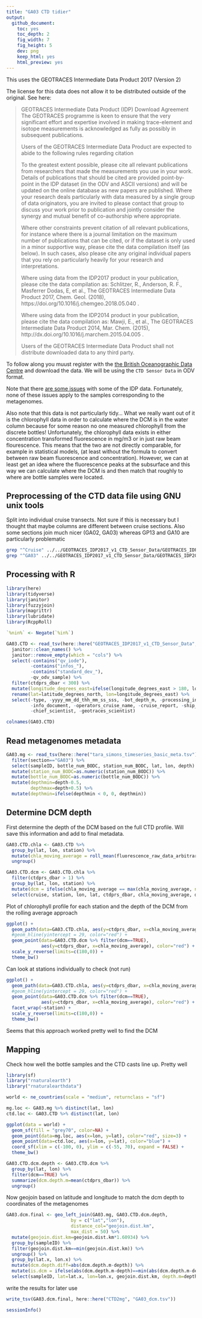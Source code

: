 ```yaml
---
title: "GA03 CTD tidier"
output:   
  github_document:
    toc: yes
    toc_depth: 2
    fig_width: 7
    fig_height: 5
    dev: png
    keep_html: yes
    html_preview: yes
---
```


This uses the GEOTRACES Intermediate Data Product 2017 (Version 2)

The license for this data does not allow it to be distributed outside of the original. See here:

> GEOTRACES Intermediate Data Product (IDP) Download Agreement
> The GEOTRACES programme is keen to ensure that the very significant effort and expertise involved in making trace-element and isotope measurements is acknowledged as fully as possibly in subsequent publications.
>
>Users of the GEOTRACES Intermediate Data Product are expected to abide to the following rules regarding citation
>
>To the greatest extent possible, please cite all relevant publications from researchers that made the measurements you use in your work. Details of publications that should be cited are provided point-by-point in the IDP dataset (in the ODV and ASCII versions) and will be updated on the online database as new papers are published. Where your research deals particularly with data measured by a single group of data originators, you are invited to please contact that group to discuss your work prior to publication and jointly consider the synergy and mutual benefit of co-authorship where appropriate.
>
>Where other constraints prevent citation of all relevant publications, for instance where there is a journal limitation on the maximum number of publications that can be cited, or if the dataset is only used in a minor supportive way, please cite the data compilation itself (as below). In such cases, also please cite any original individual papers that you rely on particularly heavily for your research and interpretations.
>
>Where using data from the IDP2017 product in your publication, please cite the data compilation as: Schlitzer, R., Anderson, R. F., Masferrer Dodas, E, et al., The GEOTRACES Intermediate Data Product 2017, Chem. Geol. (2018), https://doi.org/10.1016/j.chemgeo.2018.05.040 .
>
>Where using data from the IDP2014 product in your publication, please cite the data compilation as: Mawji, E., et al., The GEOTRACES Intermediate Data Product 2014, Mar. Chem. (2015), http://dx.doi.org/10.1016/j.marchem.2015.04.005 .
>
>Users of the GEOTRACES Intermediate Data Product shall not distribute downloaded data to any third party.

To follow along you muust register with the [the British Oceanographic Data Centre](https://www.bodc.ac.uk/geotraces/data/idp2017/) and download the data. We will be using the `CTD Sensor Data` in ODV format.

Note that there [are some issues](https://www.bodc.ac.uk/data/documents/nodb/544232/) with some of the IDP data. Fortunately, none of these issues apply to the samples corresponding to the metagenomes.

Also note that this data is not particularly tidy... What we really want out of it is the chlorophyll data in order to calculate where the DCM is in the water column because for some reason no one measured chlorophyll from the discrete bottles! Unfortunately, the chlorophyll data exists in either concentration transformed fluorescence in mg/m3 or in just raw beam flourescence. This means that the two are not directly comparable, for example in statistical models, (at least without the formula to convert between raw beam fluorescence and concentration). However, we can at least get an idea where the fluorescence peaks at the subsurface and this way we can calculate where the DCM is and then match that roughly to where are bottle samples were located.

## Preprocessing of the CTD data file using GNU unix tools
Split into individual cruise transects. Not sure if this is necessary but I thought that maybe columns are different between cruise sections. Also some sections join much nicer (GA02, GA03) whereas GP13 and GA10 are particularly problematic

```bash
grep "^Cruise" ../../GEOTRACES_IDP2017_v1_CTD_Sensor_Data/GEOTRACES_IDP2017_v1_CTD_Sensor_Data.odv_1c69fb81_1.txt > ../../GEOTRACES_IDP2017_v1_CTD_Sensor_Data/GA03_CTD.tsv
grep "^GA03" ../../GEOTRACES_IDP2017_v1_CTD_Sensor_Data/GEOTRACES_IDP2017_v1_CTD_Sensor_Data.odv_1c69fb81_1.txt >> ../../GEOTRACES_IDP2017_v1_CTD_Sensor_Data/GA03_CTD.tsv
```

## Processing with R
```r
library(here)
library(tidyverse)
library(janitor)
library(fuzzyjoin)
library(magrittr)
library(lubridate)
library(RcppRoll)

`%nin%` <- Negate(`%in%`)
```

```r
GA03.CTD <- read_tsv(here::here("GEOTRACES_IDP2017_v1_CTD_Sensor_Data", "GA03_CTD.tsv"), col_names = TRUE) %>%
  janitor::clean_names() %>%
  janitor::remove_empty(which = "cols") %>%
  select(-contains("qv_iode"), 
         -contains("infos_"), 
         -contains("standard_dev_"), 
         -qv_odv_sample) %>%
  filter(ctdprs_dbar < 300) %>%
  mutate(longitude_degrees_east=ifelse(longitude_degrees_east > 180, longitude_degrees_east-360, longitude_degrees_east)) %>%
  rename(lat=latitude_degrees_north, lon=longitude_degrees_east) %>%
  select(-type, -yyyy_mm_dd_thh_mm_ss_sss, -bot_depth_m, -processing_info, 
         -info_document, -operators_cruise_name, -cruise_report, -ship_name, 
         -chief_scientist, -geotraces_scientist)
```

```r
colnames(GA03.CTD)
```

## Read metagenomes metadata
```r
GA03.mg <- read_tsv(here::here("tara_simons_timeseries_basic_meta.tsv")) %>% 
  filter(section=="GA03") %>% 
  select(sampleID, bottle_num_BODC, station_num_BODC, lat, lon, depth) %>%
  mutate(station_num_BODC=as.numeric(station_num_BODC)) %>%
  mutate(bottle_num_BODC=as.numeric(bottle_num_BODC)) %>%
  mutate(depthmin=depth-0.5,
         depthmax=depth+0.5) %>%
  mutate(depthmin=ifelse(depthmin < 0, 0, depthmin))
```

## Determine DCM depth
First determine the depth of the DCM based on the full CTD profile. Will save this information and add to final metadata.
```r
GA03.CTD.chla <- GA03.CTD %>%
  group_by(lat, lon, station) %>%
  mutate(chla_moving_average = roll_mean(fluorescence_raw_data_arbitrary_units, 10, align="center", fill=NA)) %>%
  ungroup()

GA03.CTD.dcm <- GA03.CTD.chla %>%
  filter(ctdprs_dbar > 1) %>%
  group_by(lat, lon, station) %>%
  mutate(dcm = ifelse(chla_moving_average == max(chla_moving_average, na.rm=T), TRUE, FALSE)) %>%
  select(cruise, station, lon, lat, ctdprs_dbar, chla_moving_average, dcm)
```

Plot of chlorophyll profile for each station and the depth of the DCM from the rolling average approach
```r
ggplot() +
  geom_path(data=GA03.CTD.chla, aes(y=ctdprs_dbar, x=chla_moving_average), size=0.15) +
  #geom_hline(yintercept = 29, color="red") +
  geom_point(data=GA03.CTD.dcm %>% filter(dcm==TRUE), 
             aes(y=ctdprs_dbar, x=chla_moving_average), color="red") +
  scale_y_reverse(limits=c(180,0)) +
  theme_bw()
```

Can look at stations individually to check (not run)
```r
ggplot() +
  geom_path(data=GA03.CTD.chla, aes(y=ctdprs_dbar, x=chla_moving_average), size=0.15) +
  #geom_hline(yintercept = 29, color="red") +
  geom_point(data=GA03.CTD.dcm %>% filter(dcm==TRUE), 
             aes(y=ctdprs_dbar, x=chla_moving_average), color="red") +
  facet_wrap(~station) +
  scale_y_reverse(limits=c(180,0)) +
  theme_bw()
```

Seems that this approach worked pretty well to find the DCM 

## Mapping
Check how well the bottle samples and the CTD casts line up. Pretty well
```r
library(sf)
library("rnaturalearth")
library("rnaturalearthdata")

world <- ne_countries(scale = "medium", returnclass = "sf")

mg.loc <- GA03.mg %>% distinct(lat, lon)
ctd.loc <- GA03.CTD %>% distinct(lat, lon)

ggplot(data = world) + 
  geom_sf(fill = "grey70", color=NA) +
  geom_point(data=mg.loc, aes(x=lon, y=lat), color="red", size=3) +
  geom_point(data=ctd.loc, aes(x=lon, y=lat), color="blue") +
  coord_sf(xlim = c(-100, 0), ylim = c(-55, 70), expand = FALSE) +
  theme_bw()
```

```r
GA03.CTD.dcm.depth <- GA03.CTD.dcm %>%
  group_by(lat, lon) %>%
  filter(dcm==TRUE) %>%
  summarize(dcm.depth.m=mean(ctdprs_dbar)) %>% 
  ungroup()
```

Now geojoin based on latitude and longitude to match the dcm depth to coordinates of the metagenomes
```r
GA03.dcm.final <- geo_left_join(GA03.mg, GA03.CTD.dcm.depth, 
                        by = c("lat","lon"),
                        distance_col="geojoin.dist.km",
                        max_dist = 50) %>%
  mutate(geojoin.dist.km=geojoin.dist.km*1.60934) %>%
  group_by(sampleID) %>%
  filter(geojoin.dist.km==min(geojoin.dist.km)) %>%
  ungroup() %>%
  group_by(lat.x, lon.x) %>%
  mutate(dcm.depth.diff=abs(dcm.depth.m-depth)) %>%
  mutate(is.dcm = ifelse(abs(dcm.depth.m-depth)==min(abs(dcm.depth.m-depth)), "yes", "no")) %>%
  select(sampleID, lat=lat.x, lon=lon.x, geojoin.dist.km, depth.m=depth, dcm.depth.m, dcm.depth.diff, is.dcm)
```

write the results for later use
```r
write_tsv(GA03.dcm.final, here::here("CTD2mg", "GA03_dcm.tsv"))
```

```r
sessionInfo()
```

